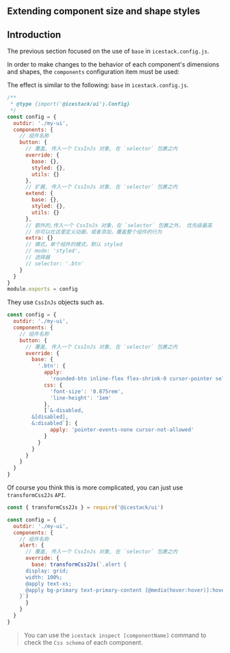 ## Extending component size and shape styles

## Introduction

The previous section focused on the use of `base` in `icestack.config.js`.

In order to make changes to the behavior of each component's dimensions and shapes, the `components` configuration item must be used:

The effect is similar to the following: `base` in `icestack.config.js`.

```js filename="icestack.config.js"
/**
 * @type {import('@icestack/ui').Config}
 */
const config = {
  outdir: './my-ui',
  components: {
    // 组件名称
    button: {
      // 覆盖, 传入一个 CssInJs 对象, 在 `selector` 包裹之内
      override: {
        base: {},
        styled: {},
        utils: {}
      },
      // 扩展, 传入一个 CssInJs 对象, 在 `selector` 包裹之内
      extend: {
        base: {},
        styled: {},
        utils: {}
      },
      // 额外的,传入一个 CssInJs 对象，在 `selector` 包裹之外， 优先级最高
      // 你可以在这里定义动画，或者添加，覆盖整个组件的行为
      extra: {}
      // 模式，单个组件的模式，默认 styled
      // mode: 'styled',
      // 选择器
      // selector: '.btn'
    }
  }
}
module.exports = config
```

They use `CssInJs` objects such as.

```js
const config = {
  outdir: './my-ui',
  components: {
    // 组件名称
    button: {
      // 覆盖, 传入一个 CssInJs 对象, 在 `selector` 包裹之内
      override: {
        base: {
          '.btn': {
            apply:
              'rounded-btn inline-flex flex-shrink-0 cursor-pointer select-none flex-wrap items-center justify-center border-transparent text-center transition duration-200 ease-out min-h-12 h-12 px-4',
            css: {
              'font-size': '0.875rem',
              'line-height': '1em'
            },
            [`&-disabled,
        &[disabled],
        &:disabled`]: {
              apply: 'pointer-events-none cursor-not-allowed'
            }
          }
        }
      }
    }
  }
}
```

Of course you think this is more complicated, you can just use `transformCss2Js` `API`.

```js
const { transformCss2Js } = require('@icestack/ui')

const config = {
  outdir: './my-ui',
  components: {
    // 组件名称
    alert: {
      // 覆盖, 传入一个 CssInJs 对象, 在 `selector` 包裹之内
      override: {
        base: transformCss2Js(`.alert {
      display: grid;
      width: 100%;
      @apply text-xs;
      @apply bg-primary text-primary-content [@media(hover:hover)]:hover:text-primary-content;
    }`)
      }
    }
  }
}
```

> You can use the `icestack inspect [componentName]` command to check the `Css schema` of each component.
